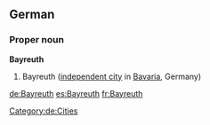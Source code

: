 ==German==
{{wikipedia}}
{{wikipedia|lang=de}}
===Proper noun===
'''Bayreuth'''
# Bayreuth ([[independent city]] in [[Bavaria]], Germany)
[[Category:de:Cities]]

[[de:Bayreuth]]
[[es:Bayreuth]]
[[fr:Bayreuth]]